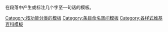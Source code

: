 在段落中产生或标注几个字至一句话的模板。

[[Category:按功能分类的模板|Category:按功能分类的模板]]
[[Category:条目命名空间模板|Category:条目命名空间模板]]
[[Category:各样式维基百科模板|Category:各样式维基百科模板]]